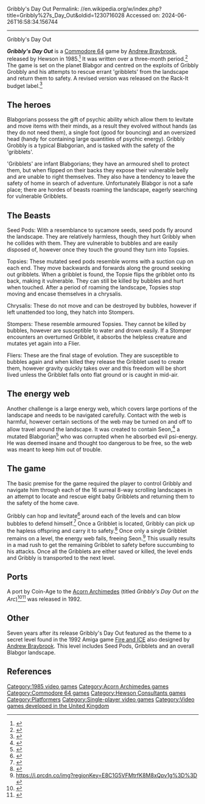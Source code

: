 Gribbly's Day Out
Permalink: //en.wikipedia.org/w/index.php?title=Gribbly%27s_Day_Out&oldid=1230716028
Accessed on: 2024-06-26T16:58:34.156744



------
Gribbly's Day Out
{{Short description|1985 video game}}
{{More citations needed|date=May 2008}}
{{Infobox video game
|title = Gribbly's Day Out
|image = 
|developer = [[Andrew Braybrook]]
|publisher = [[Hewson Consultants]]
|designer = [[Andrew Braybrook]]
|engine = 
|released = 1985
|genre = [[Action game|Action]]
|modes = [[Single Player]]
|platforms = {{unbulleted list|[[Commodore 64|C64]]|[[Acorn Archimedes]]}}
}}

'''''Gribbly's Day Out''''' is a [[Commodore 64]] game by [[Andrew Braybrook]], released by Hewson in 1985.<ref>{{lemon64 game|1103}}</ref> It was written over a three-month period.<ref>{{Cite web|url=http://www.retrogamer.net/profiles/developer/andrew-braybrook/|title = Andrew Braybrook &#124; Retro Gamer| date=3 June 2014 }}</ref>  The game is set on the planet Blabgor and centred on the exploits of Gribbly Grobbly and his attempts to rescue errant 'gribblets' from the landscape and return them to safety.  A revised version was released on the Rack-It budget label.<ref>{{Cite web|url=http://www.zzap64.co.uk/cgi-bin/displaypage.pl?issue=047&amp;page=062&amp;thumbstart=0&amp;magazine=zzap|title = View a Scan}}</ref>

==The heroes==
Blabgorians possess the gift of psychic ability which allow them to levitate and move items with their minds, as a result they evolved without hands (as they do not need them), a single foot (good for bouncing) and an oversized head (handy for containing large quantities of psychic energy). Gribbly Grobbly is a typical Blabgorian, and is tasked with the safety of the 'gribblets'.

'Gribblets' are infant Blabgorians; they have an armoured shell to protect them, but when flipped on their backs they expose their vulnerable belly and are unable to right themselves.  They also have a tendency to leave the safety of home in search of adventure.  Unfortunately Blabgor is not a safe place; there are hordes of beasts roaming the landscape, eagerly searching for vulnerable Gribblets.

==The Beasts==
;Seed Pods: With a resemblance to sycamore seeds, seed pods fly around the landscape. They are relatively harmless, though they hurt Gribbly when he collides with them. They are vulnerable to bubbles and are easily disposed of, however once they touch the ground they turn into Topsies.

;Topsies: These mutated seed pods resemble worms with a suction cup on each end. They move backwards and forwards along the ground seeking out gribblets. When a gribblet is found, the Topsie flips the gribblet onto its back, making it vulnerable. They can still be killed by bubbles and hurt when touched. After a period of roaming the landscape, Topsies stop moving and encase themselves in a chrysalis.

;Chrysalis: These do not move and can be destroyed by bubbles, however if left unattended too long, they hatch into Stompers.

;Stompers: These resemble armoured Topsies. They cannot be killed by bubbles, however are susceptible to water and drown easily. If a Stomper encounters an overturned Gribblet, it absorbs the helpless creature and mutates yet again into a Flier.

;Fliers: These are the final stage of evolution. They are susceptible to bubbles again and when killed they release the Gribblet used to create them, however gravity quickly takes over and this freedom will be short lived unless the Gribblet falls onto flat ground or is caught in mid-air.

==The energy web==
Another challenge is a large energy web, which covers large portions of the landscape and needs to be navigated carefully.  Contact with the web is harmful, however certain sections of the web may be turned on and off to allow travel around the landscape. It was created to contain Seon,<ref>{{Cite web|url=https://archive.org/details/11-your-commodore-magazine/page/n23/mode/2up?view=theater|title = Your Commodore Magazine Issue 11|date = August 1985}}</ref> a mutated Blabgorian<ref>{{Cite web|url=https://archive.org/details/zzap64-magazine-047/page/n61/mode/1up|title = ZZap!64 Magazine Issue 047|date = March 1989}}</ref> who was corrupted when he absorbed evil psi-energy. He was deemed insane and thought too dangerous to be free, so the web was meant to keep him out of trouble.

==The game==
The basic premise for the game required the player to control Gribbly and navigate him through each of the 16 surreal 8-way scrolling landscapes in an attempt to locate and rescue eight baby Gribblets and returning them to the safety of the home cave.

Gribbly can hop and levitate<ref>{{Cite web|url=https://archive.org/details/11-your-commodore-magazine/page/n23/mode/2up?view=theater|title = Your Commodore Magazine Issue 11|date = August 1985}}</ref> around each of the levels and can blow bubbles to defend himself.<ref>{{Cite web|url=https://archive.org/details/Computer_Video_Games_Issue_045_1985-07_EMAP_Publishing_GB/page/n16/mode/1up?view=theater|title = Computer & Video Games - Issue 045 (1985-07)(EMAP Publishing)(GB)|date = July 1985}}</ref>  Once a Gribblet is located, Gribbly can pick up the hapless offspring and carry it to safety.<ref>{{Cite web|url=https://archive.org/details/Computer_Video_Games_Issue_045_1985-07_EMAP_Publishing_GB/page/n16/mode/1up?view=theater|title = Computer & Video Games - Issue 045 (1985-07)(EMAP Publishing)(GB)|date = July 1985}}</ref>  Once only a single Gribblet remains on a level, the energy web fails, freeing Seon.<ref>https://i.prcdn.co/img?regionKey=E8C1G5VFMtrfK8M8xQpv1g%3D%3D {{Bare URL image|date=March 2022}}</ref> This usually results in a mad rush to get the remaining Gribblet to safety before succumbing to his attacks.  Once all the Gribblets are either saved or killed, the level ends and Gribbly is transported to the next level.

==Ports==
A port by Coin-Age to the [[Acorn Archimedes]] (titled ''Gribbly's Day Out on the Arc'')<ref name="eureka eshmade 1993iss7">{{cite news | url=http://www.armclub.org.uk/eureka/eureka7.pdf | title=Gribbly's Day Out on the Arc | work=[[Eureka (computer magazine)|Eureka]] | date=Spring 1993 | accessdate=17 February 2014 | author=Eshmade, Ben | pages=8}}</ref><ref name="computinghistory">{{cite web | url=http://www.computinghistory.org.uk/det/26683/Gribbly-s-Day-Out-on-the-Arc/ | title=Gribbly's Day Out on the Arc | publisher=[[Centre for Computing History]] | work=Centre for Computing History website | accessdate=17 February 2014}}</ref> was released in 1992.

==Other==
Seven years after its release Gribbly's Day Out featured as the theme to a secret level found in the 1992 Amiga game [[Fire and Ice (video game)|Fire and ICE]] also designed by [[Andrew Braybrook]]. This level includes Seed Pods, Gribblets and an overall Blabgor landscape.

==References==
{{reflist}}

[[Category:1985 video games]]
[[Category:Acorn Archimedes games]]
[[Category:Commodore 64 games]]
[[Category:Hewson Consultants games]]
[[Category:Platformers]]
[[Category:Single-player video games]]
[[Category:Video games developed in the United Kingdom]]